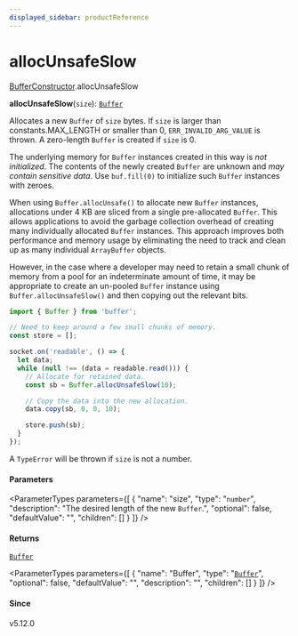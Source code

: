 ```yaml
---
displayed_sidebar: productReference
---
```



# allocUnsafeSlow

[BufferConstructor](../../interfaces/BufferConstructor.mdx).allocUnsafeSlow

**allocUnsafeSlow**(`size`): [`Buffer`](../../variables/Buffer-1.mdx)

Allocates a new `Buffer` of `size` bytes. If `size` is larger than constants.MAX_LENGTH or smaller than 0, `ERR_INVALID_ARG_VALUE` is thrown. A zero-length `Buffer` is created
if `size` is 0.

The underlying memory for `Buffer` instances created in this way is _not_
_initialized_. The contents of the newly created `Buffer` are unknown and _may contain sensitive data_. Use `buf.fill(0)` to initialize
such `Buffer` instances with zeroes.

When using `Buffer.allocUnsafe()` to allocate new `Buffer` instances,
allocations under 4 KB are sliced from a single pre-allocated `Buffer`. This
allows applications to avoid the garbage collection overhead of creating many
individually allocated `Buffer` instances. This approach improves both
performance and memory usage by eliminating the need to track and clean up as
many individual `ArrayBuffer` objects.

However, in the case where a developer may need to retain a small chunk of
memory from a pool for an indeterminate amount of time, it may be appropriate
to create an un-pooled `Buffer` instance using `Buffer.allocUnsafeSlow()` and
then copying out the relevant bits.

```js
import { Buffer } from 'buffer';

// Need to keep around a few small chunks of memory.
const store = [];

socket.on('readable', () => {
  let data;
  while (null !== (data = readable.read())) {
    // Allocate for retained data.
    const sb = Buffer.allocUnsafeSlow(10);

    // Copy the data into the new allocation.
    data.copy(sb, 0, 0, 10);

    store.push(sb);
  }
});
```

A `TypeError` will be thrown if `size` is not a number.

#### Parameters

<ParameterTypes parameters={[
  {
    "name": "size",
    "type": "`number`",
    "description": "The desired length of the new `Buffer`.",
    "optional": false,
    "defaultValue": "",
    "children": []
  }
]} />

#### Returns

[`Buffer`](../../variables/Buffer-1.mdx)

<ParameterTypes parameters={[
  {
    "name": "Buffer",
    "type": "[`Buffer`](../../variables/Buffer-1.mdx)",
    "optional": false,
    "defaultValue": "",
    "description": "",
    "children": []
  }
]} />

#### Since

v5.12.0
